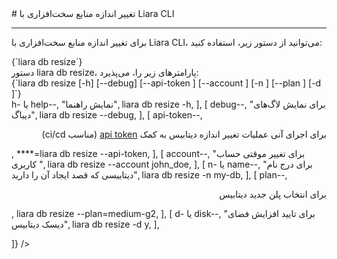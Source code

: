 

<Layout>
<Head>
<title>مستندات تغییر اندازه دیتابیس با Liara CLI - لیارا</title>
<meta property="og:title" content="مستندات خدمات رایانش ابری لیارا" />
<meta property="og:description" content="مستندات مربوط به نحوه تغییر اندازه دیتابیس در رابط کاربری خط فرمان لیارا"  />
<meta property="og:image" content="https://files.liara.ir/liara/logos/liara-poster.jpg" />
</Head>
# تغییر اندازه منابع سخت‌افزاری با Liara CLI
<hr className="mb-2" />

برای 
تغییر اندازه منابع سخت‌افزاری با Liara CLI،
می‌توانید از دستور زیر، استفاده کنید: 

<div className="h-2" />
<div dir="ltr">
<Highlight className='bash'>
{`liara db resize`}
</Highlight>
</div>
<div className="h-2" />
<Asciinema id="resize-db-uisng-cli" />


<Section id="command-parameters" title="پارامترهای دستور" />
دستور <Important>liara db resize</Important>، پارامترهای زیر را، می‌پذیرد:

<div className="h-2" />
<div dir="ltr">
<Highlight className='bash'>
{`liara db resize [-h] [--debug] [--api-token <value>] [--account <value>] 
[-n <value>] [--plan <value>] [-d <value>]`}
</Highlight>
</div>

<Table headers={[
  "پارامتر",
  "توضیحات",
  "مثال",
]} data={[
  [
    <Important>h- یا help--</Important>,
    "نمایش راهنما",
    <Important>liara db resize -h</Important>,
  ],
  [
    <Important>debug--</Important>,
    "برای نمایش لاگ‌های دیباگ",
    <Important>liara db resize --debug</Important>,
  ],
  [
    <Important>api-token--</Important>,
    <div dir="rtl">
    <p> برای اجرای آنی عملیات تغییر اندازه دیتابیس به کمک <a href="/references/api/about" className="text-[#2196f3] ">api token</a> (مناسب ci/cd)</p>
    </div>,
    <Important>****=liara db resize --api-token</Important>,
  ],
  [
    <Important>account--</Important>,
    "برای تغییر موقتی حساب کاربری ",
    <Important>liara db resize --account john_doe</Important>,
  ],
  [
    <Important>n- یا name--</Important>,
    "برای درج نام دیتابیسی که قصد ایجاد آن را دارید",
    <Important>liara db resize -n my-db</Important>,
  ],
  [
    <Important>plan--</Important>,
    <div dir="rtl">
    <p>برای انتخاب پلن جدید دیتابیس</p>
    </div>,
    <Important>liara db resize --plan=medium-g2</Important>,
  ],
  [
    <Important>d- یا disk--</Important>,
    "برای تایید افزایش فضای دیسک دیتابیس",
    <Important>liara db resize -d y</Important>,
  ],

]} />
<div className="h-3" />

</Layout>